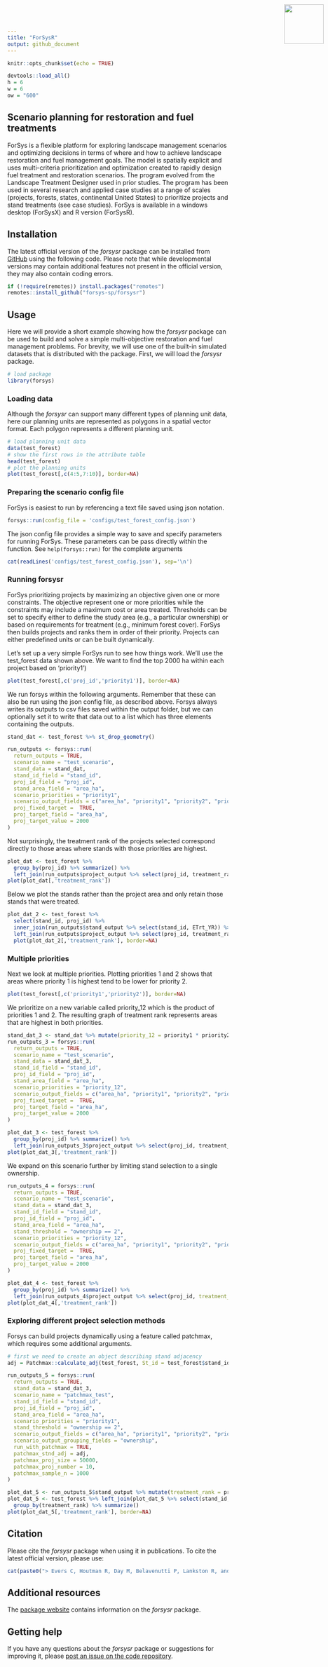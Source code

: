 ```yaml
---
title: "ForSysR"
output: github_document
---
```


```r
knitr::opts_chunk$set(echo = TRUE)
```

<!--- README.md is generated from README.Rmd. Please edit that file -->

```r
devtools::load_all()
h = 6
w = 6
ow = "600"
```

<img src="man/figures/forsys_icon.png" align="right" style="height:90px!important; position:absolute; top:10px; right:10px" />

## Scenario planning for restoration and fuel treatments

ForSys is a flexible platform for exploring landscape management scenarios and optimizing decisions in terms of where and how to achieve landscape restoration and fuel management goals. The model is spatially explicit and uses multi-criteria prioritization and optimization created to rapidly design fuel treatment and restoration scenarios. The program evolved from the Landscape Treatment Designer used in prior studies. The program has been used in several research and applied case studies at a range of scales (projects, forests, states, continental United States) to prioritize projects and stand treatments (see case studies). ForSys is available in a windows desktop (ForSysX) and R version (ForSysR).

## Installation

The latest official version of the _forsysr_ package can be installed from [GitHub](https://github.com/forsys-sp/forsysr/) using the following code. Please note that while developmental versions may contain additional features not present in the official version, they may also contain coding errors.

```r
if (!require(remotes)) install.packages("remotes")
remotes::install_github("forsys-sp/forsysr")
```

## Usage

Here we will provide a short example showing how the _forsysr_ package can be used to build and solve a simple multi-objective restoration and fuel management problems. For brevity, we will use one of the built-in simulated datasets that is distributed with the package. First, we will load the _forsysr_ package.

```r
# load package
library(forsys)
```

### Loading data

Although the _forsysr_ can support many different types of planning unit data, here our planning units are represented as polygons in a spatial vector format. Each polygon represents a different planning unit. 

```r
# load planning unit data
data(test_forest)
# show the first rows in the attribute table
head(test_forest)
# plot the planning units
plot(test_forest[,c(4:5,7:10)], border=NA)
```

### Preparing the scenario config file

ForSys is easiest to run by referencing a text file saved using json notation.

```r
forsys::run(config_file = 'configs/test_forest_config.json')
```

The json config file provides a simple way to save and specify parameters for running ForSys. These parameters can be pass directly within the function. See `help(forsys::run)` for the complete arguments

```r
cat(readLines('configs/test_forest_config.json'), sep='\n')
```

### Running forsysr

ForSys prioritizing projects by maximizing an objective given one or more constraints. The objective represent one or more priorities while the constraints may include a maximum cost or area treated. Thresholds can be set to specify either to define the study area (e.g., a particular ownership) or based on requirements for treatment (e.g., minimum forest cover). ForSys then builds projects and ranks them in order of their priority. Projects can either predefined units or can be built dynamically.

Let's set up a very simple ForSys run to see how things work. We'll use the test_forest data shown above. We want to find the top 2000 ha within each project based on 'priority1')

```r
plot(test_forest[,c('proj_id','priority1')], border=NA)
```

We run forsys within the following arguments. Remember that these can also be run using the json config file, as described above. Forsys always writes its outputs to csv files saved within the output folder, but we can optionally set it to write that data out to a list which has three elements containing the outputs.

```r
stand_dat <- test_forest %>% st_drop_geometry()

run_outputs <- forsys::run(
  return_outputs = TRUE,
  scenario_name = "test_scenario",
  stand_data = stand_dat,
  stand_id_field = "stand_id",
  proj_id_field = "proj_id",
  stand_area_field = "area_ha",
  scenario_priorities = "priority1",
  scenario_output_fields = c("area_ha", "priority1", "priority2", "priority3", "priority4"),
  proj_fixed_target =  TRUE,
  proj_target_field = "area_ha",
  proj_target_value = 2000
)

```
Not surprisingly, the treatment rank of the projects selected correspond directly to those areas where stands with those priorities are highest.

```r
plot_dat <- test_forest %>%
  group_by(proj_id) %>% summarize() %>%
  left_join(run_outputs$project_output %>% select(proj_id, treatment_rank))
plot(plot_dat[,'treatment_rank'])

```

Below we plot the stands rather than the project area and only retain those stands that were treated.

```r
plot_dat_2 <- test_forest %>%
  select(stand_id, proj_id) %>%
  inner_join(run_outputs$stand_output %>% select(stand_id, ETrt_YR)) %>%
  left_join(run_outputs$project_output %>% select(proj_id, treatment_rank))
  plot(plot_dat_2[,'treatment_rank'], border=NA)
```

### Multiple priorities 

Next we look at multiple priorities. Plotting priorities 1 and 2 shows that areas where priority 1 is highest tend to be lower for priority 2.

```r
plot(test_forest[,c('priority1','priority2')], border=NA)
```
We prioritize on a new variable called priority_12 which is the product of priorities 1 and 2. The resulting graph of treatment rank represents areas that are highest in both priorities.

```r
stand_dat_3 <- stand_dat %>% mutate(priority_12 = priority1 * priority2)
run_outputs_3 = forsys::run(
  return_outputs = TRUE,
  scenario_name = "test_scenario",
  stand_data = stand_dat_3,
  stand_id_field = "stand_id",
  proj_id_field = "proj_id",
  stand_area_field = "area_ha",
  scenario_priorities = "priority_12",
  scenario_output_fields = c("area_ha", "priority1", "priority2", "priority3", "priority4"),
  proj_fixed_target =  TRUE,
  proj_target_field = "area_ha",
  proj_target_value = 2000
)

plot_dat_3 <- test_forest %>%
  group_by(proj_id) %>% summarize() %>%
  left_join(run_outputs_3$project_output %>% select(proj_id, treatment_rank))
plot(plot_dat_3[,'treatment_rank'])

```
We expand on this scenario further by limiting stand selection to a single ownership.

```r

run_outputs_4 = forsys::run(
  return_outputs = TRUE,
  scenario_name = "test_scenario",
  stand_data = stand_dat_3,
  stand_id_field = "stand_id",
  proj_id_field = "proj_id",
  stand_area_field = "area_ha",
  stand_threshold = "ownership == 2",
  scenario_priorities = "priority_12",
  scenario_output_fields = c("area_ha", "priority1", "priority2", "priority3", "priority4"),
  proj_fixed_target =  TRUE,
  proj_target_field = "area_ha",
  proj_target_value = 2000
)

plot_dat_4 <- test_forest %>%
  group_by(proj_id) %>% summarize() %>%
  left_join(run_outputs_4$project_output %>% select(proj_id, treatment_rank = treatment_rank)) 
plot(plot_dat_4[,'treatment_rank'])

```

### Exploring different project selection methods

Forsys can build projects dynamically using a feature called patchmax, which requires some additional arguments.

```r
# first we need to create an object describing stand adjacency
adj = Patchmax::calculate_adj(test_forest, St_id = test_forest$stand_id, method='nb')

run_outputs_5 = forsys::run(
  return_outputs = TRUE,
  stand_data = stand_dat_3,
  scenario_name = "patchmax_test",
  stand_id_field = "stand_id",
  proj_id_field = "proj_id",
  stand_area_field = "area_ha",
  scenario_priorities = "priority1",
  stand_threshold = "ownership == 2",
  scenario_output_fields = c("area_ha", "priority1", "priority2", "priority3", "priority4"),
  scenario_output_grouping_fields = "ownership",
  run_with_patchmax = TRUE,
  patchmax_stnd_adj = adj,
  patchmax_proj_size = 50000,
  patchmax_proj_number = 10,
  patchmax_sample_n = 1000
)

plot_dat_5 <- run_outputs_5$stand_output %>% mutate(treatment_rank = proj_id)
plot_dat_5 <- test_forest %>% left_join(plot_dat_5 %>% select(stand_id, treatment_rank)) %>%
  group_by(treatment_rank) %>% summarize()
plot(plot_dat_5[,'treatment_rank'], border=NA)
```

## Citation

Please cite the _forsysr_ package when using it in publications. To cite the latest official version, please use:

```r
cat(paste0("> Evers C, Houtman R, Day M, Belavenutti P, Lankston R, and Ager A. (",format(Sys.time(), "%Y"),"). ForSysR: Systematic Project Planning and Prioritization in R. R package version 0.9. Available at https://github.com/forsys-sp/forsysr.\n"))
```

## Additional resources

The [package website](https://www.fs.usda.gov/rmrs/projects/forsys-scenario-planning-model-multi-objective-restoration-and-fuel-management-planning) contains information on the _forsysr_ package. 

## Getting help

If you have any questions about the _forsysr_ package or suggestions for improving it, please [post an issue on the code repository](https://github.com/forsysr/issues/new).
